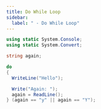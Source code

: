 ```yaml
---
title: Do While Loop
sidebar:
  label: " - Do While Loop"
---
```


```csharp
using static System.Console;
using static System.Convert;

string again;

do
{
  WriteLine("Hello");

  Write("Again: ");
  again = ReadLine();
} (again == "y" || again == "Y");

```
